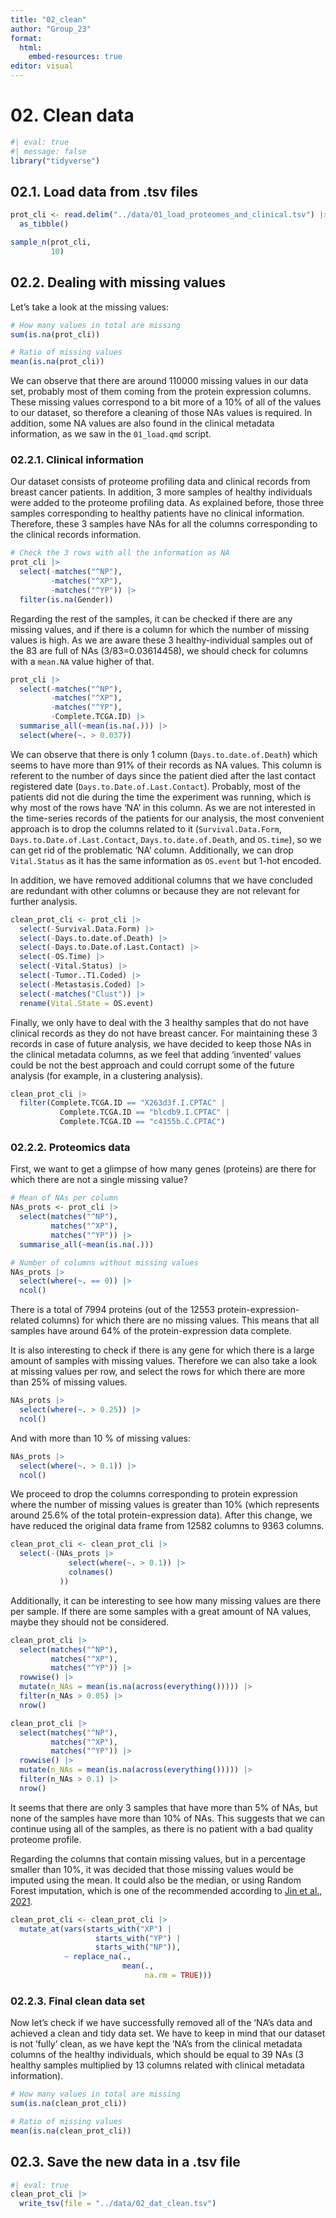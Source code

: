 ```yaml
---
title: "02_clean"
author: "Group_23"
format:
  html:
    embed-resources: true
editor: visual
---
```


# 02. Clean data

```r
#| eval: true 
#| message: false
library("tidyverse")
```

## 02.1. Load data from .tsv files

```r
prot_cli <- read.delim("../data/01_load_proteomes_and_clinical.tsv") |>
  as_tibble()

sample_n(prot_cli, 
         10)
```

## 02.2. Dealing with missing values

Let's take a look at the missing values:

```r
# How many values in total are missing
sum(is.na(prot_cli))

# Ratio of missing values
mean(is.na(prot_cli))
```

We can observe that there are around 110000 missing values in our data set, probably most of them coming from the protein expression columns. These missing values correspond to a bit more of a 10% of all of the values to our dataset, so therefore a cleaning of those NAs values is required. In addition, some NA values are also found in the clinical metadata information, as we saw in the `01_load.qmd` script.

### 02.2.1. Clinical information

Our dataset consists of proteome profiling data and clinical records from breast cancer patients. In addition, 3 more samples of healthy individuals were added to the proteome profiling data. As explained before, those three samples corresponding to healthy patients have no clinical information. Therefore, these 3 samples have NAs for all the columns corresponding to the clinical records information.

```r
# Check the 3 rows with all the information as NA
prot_cli |>
  select(-matches("^NP"),
         -matches("^XP"),
         -matches("^YP")) |> 
  filter(is.na(Gender))
```

Regarding the rest of the samples, it can be checked if there are any missing values, and if there is a column for which the number of missing values is high. As we are aware these 3 healthy-individual samples out of the 83 are full of NAs (3/83=0.03614458), we should check for columns with a `mean.NA` value higher of that.

```r
prot_cli |>
  select(-matches("^NP"),
         -matches("^XP"),
         -matches("^YP"),
         -Complete.TCGA.ID) |>
  summarise_all(~mean(is.na(.))) |>
  select(where(~. > 0.037))
```

We can observe that there is only 1 column (`Days.to.date.of.Death`) which seems to have more than 91% of their records as NA values. This column is referent to the number of days since the patient died after the last contact registered date (`Days.to.Date.of.Last.Contact`). Probably, most of the patients did not die during the time the experiment was running, which is why most of the rows have 'NA' in this column. As we are not interested in the time-series records of the patients for our analysis, the most convenient approach is to drop the columns related to it (`Survival.Data.Form`, `Days.to.Date.of.Last.Contact`, `Days.to.date.of.Death`, and `OS.time`), so we can get rid of the problematic 'NA' column. Additionally, we can drop `Vital.Status` as it has the same information as `OS.event` but 1-hot encoded.

In addition, we have removed additional columns that we have concluded are redundant with other columns or because they are not relevant for further analysis.

```r
clean_prot_cli <- prot_cli |>
  select(-Survival.Data.Form) |>
  select(-Days.to.date.of.Death) |>
  select(-Days.to.Date.of.Last.Contact) |>
  select(-OS.Time) |>
  select(-Vital.Status) |>
  select(-Tumor..T1.Coded) |>
  select(-Metastasis.Coded) |>
  select(-matches("Clust")) |>
  rename(Vital.State = OS.event)
```

Finally, we only have to deal with the 3 healthy samples that do not have clinical records as they do not have breast cancer. For maintaining these 3 records in case of future analysis, we have decided to keep those NAs in the clinical metadata columns, as we feel that adding 'invented' values could be not the best approach and could corrupt some of the future analysis (for example, in a clustering analysis).

```r
clean_prot_cli |>
  filter(Complete.TCGA.ID == "X263d3f.I.CPTAC" | 
           Complete.TCGA.ID == "blcdb9.I.CPTAC" | 
           Complete.TCGA.ID == "c4155b.C.CPTAC")
```

### 02.2.2. Proteomics data

First, we want to get a glimpse of how many genes (proteins) are there for which there are not a single missing value?

```r
# Mean of NAs per column
NAs_prots <- prot_cli |>
  select(matches("^NP"),
         matches("^XP"),
         matches("^YP")) |>
  summarise_all(~mean(is.na(.))) 

# Number of columns without missing values
NAs_prots |>
  select(where(~. == 0)) |>
  ncol()
```

There is a total of 7994 proteins (out of the 12553 protein-expression-related columns) for which there are no missing values. This means that all samples have around 64% of the protein-expression data complete.

It is also interesting to check if there is any gene for which there is a large amount of samples with missing values. Therefore we can also take a look at missing values per row, and select the rows for which there are more than 25% of missing values.

```r
NAs_prots |>
  select(where(~. > 0.25)) |>
  ncol()
```

And with more than 10 % of missing values:

```r
NAs_prots |>
  select(where(~. > 0.1)) |>
  ncol()
```

We proceed to drop the columns corresponding to protein expression where the number of missing values is greater than 10% (which represents around 25.6% of the total protein-expression data). After this change, we have reduced the original data frame from 12582 columns to 9363 columns.

```r
clean_prot_cli <- clean_prot_cli |>
  select(-(NAs_prots |>
             select(where(~. > 0.1)) |>
             colnames()
           ))
```

Additionally, it can be interesting to see how many missing values are there per sample. If there are some samples with a great amount of NA values, maybe they should not be considered.

```r
clean_prot_cli |>
  select(matches("^NP"),
         matches("^XP"),
         matches("^YP")) |>
  rowwise() |>
  mutate(n_NAs = mean(is.na(across(everything())))) |>
  filter(n_NAs > 0.05) |>
  nrow()
```

```r
clean_prot_cli |>
  select(matches("^NP"),
         matches("^XP"),
         matches("^YP")) |>
  rowwise() |>
  mutate(n_NAs = mean(is.na(across(everything())))) |>
  filter(n_NAs > 0.1) |>
  nrow()
```

It seems that there are only 3 samples that have more than 5% of NAs, but none of the samples have more than 10% of NAs. This suggests that we can continue using all of the samples, as there is no patient with a bad quality proteome profile.

Regarding the columns that contain missing values, but in a percentage smaller than 10%, it was decided that those missing values would be imputed using the mean. It could also be the median, or using Random Forest imputation, which is one of the recommended according to [Jin et al., 2021](https://www.nature.com/articles/s41598-021-81279-4#citeas).

```r
clean_prot_cli <- clean_prot_cli |>
  mutate_at(vars(starts_with("XP") | 
                   starts_with("YP") | 
                   starts_with("NP")),
            ~ replace_na(.,
                         mean(.,
                              na.rm = TRUE)))
```

### 02.2.3. Final clean data set

Now let's check if we have successfully removed all of the 'NA's data and achieved a clean and tidy data set. We have to keep in mind that our dataset is not 'fully' clean, as we have kept the 'NA's from the clinical metadata columns of the healthy individuals, which should be equal to 39 NAs (3 healthy samples multiplied by 13 columns related with clinical metadata information).

```r
# How many values in total are missing
sum(is.na(clean_prot_cli))

# Ratio of missing values
mean(is.na(clean_prot_cli))
```

## 02.3. Save the new data in a .tsv file

```r
#| eval: true 
clean_prot_cli |> 
  write_tsv(file = "../data/02_dat_clean.tsv")
```
